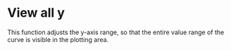 # View all y

This function adjusts the y-axis range, so that the entire value range of the curve is visible in the plotting area.
